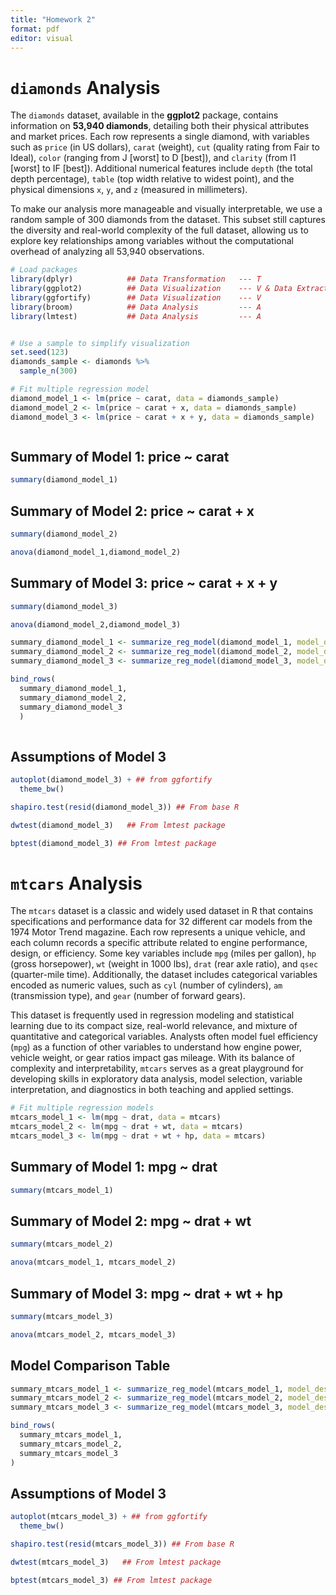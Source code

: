 ---
title: "Homework 2"
format: pdf
editor: visual
---

# `diamonds` Analysis

The `diamonds` dataset, available in the **ggplot2** package, contains information on **53,940 diamonds**, detailing both their physical attributes and market prices. Each row represents a single diamond, with variables such as `price` (in US dollars), `carat` (weight), `cut` (quality rating from Fair to Ideal), `color` (ranging from J \[worst\] to D \[best\]), and `clarity` (from I1 \[worst\] to IF \[best\]). Additional numerical features include `depth` (the total depth percentage), `table` (top width relative to widest point), and the physical dimensions `x`, `y`, and `z` (measured in millimeters).

To make our analysis more manageable and visually interpretable, we use a random sample of 300 diamonds from the dataset. This subset still captures the diversity and real-world complexity of the full dataset, allowing us to explore key relationships among variables without the computational overhead of analyzing all 53,940 observations.

```{r message=FALSE, warning=FALSE}
# Load packages
library(dplyr)            ## Data Transformation   --- T
library(ggplot2)          ## Data Visualization    --- V & Data Extraction
library(ggfortify)        ## Data Visualization    --- V
library(broom)            ## Data Analysis         --- A
library(lmtest)           ## Data Analysis         --- A


# Use a sample to simplify visualization
set.seed(123)
diamonds_sample <- diamonds %>%
  sample_n(300) 

# Fit multiple regression model
diamond_model_1 <- lm(price ~ carat, data = diamonds_sample) 
diamond_model_2 <- lm(price ~ carat + x, data = diamonds_sample) 
diamond_model_3 <- lm(price ~ carat + x + y, data = diamonds_sample) 
```

```{r}

```

\newpage

## Summary of Model 1: price \~ carat

```{r}
summary(diamond_model_1)
```

\newpage

## Summary of Model 2: price \~ carat + x

```{r}
summary(diamond_model_2)
```

```{r}
anova(diamond_model_1,diamond_model_2)
```

\newpage

## Summary of Model 3: price \~ carat + x + y

```{r}
summary(diamond_model_3)
```

```{r}
anova(diamond_model_2,diamond_model_3)
```

\newpage

```{r}
summary_diamond_model_1 <- summarize_reg_model(diamond_model_1, model_description = "Model 1: Price ~ Carat")
summary_diamond_model_2 <- summarize_reg_model(diamond_model_2, model_description = "Model 2: Price ~ Carat + x")
summary_diamond_model_3 <- summarize_reg_model(diamond_model_3, model_description = "Model 3: Price ~ Carat + x + y")

bind_rows(
  summary_diamond_model_1,
  summary_diamond_model_2,
  summary_diamond_model_3
  )  
  
```

## Assumptions of Model 3

```{r}
autoplot(diamond_model_3) + ## from ggfortify
  theme_bw()
```

```{r}
shapiro.test(resid(diamond_model_3)) ## From base R
```

```{r}
dwtest(diamond_model_3)   ## From lmtest package
```

```{r}
bptest(diamond_model_3) ## From lmtest package
```

\newpage

# `mtcars` Analysis

The `mtcars` dataset is a classic and widely used dataset in R that contains specifications and performance data for 32 different car models from the 1974 Motor Trend magazine. Each row represents a unique vehicle, and each column records a specific attribute related to engine performance, design, or efficiency. Some key variables include `mpg` (miles per gallon), `hp` (gross horsepower), `wt` (weight in 1000 lbs), `drat` (rear axle ratio), and `qsec` (quarter-mile time). Additionally, the dataset includes categorical variables encoded as numeric values, such as `cyl` (number of cylinders), `am` (transmission type), and `gear` (number of forward gears).

This dataset is frequently used in regression modeling and statistical learning due to its compact size, real-world relevance, and mixture of quantitative and categorical variables. Analysts often model fuel efficiency (`mpg`) as a function of other variables to understand how engine power, vehicle weight, or gear ratios impact gas mileage. With its balance of complexity and interpretability, `mtcars` serves as a great playground for developing skills in exploratory data analysis, model selection, variable interpretation, and diagnostics in both teaching and applied settings.

```{r message=FALSE, warning=FALSE}

# Fit multiple regression models
mtcars_model_1 <- lm(mpg ~ drat, data = mtcars)
mtcars_model_2 <- lm(mpg ~ drat + wt, data = mtcars)
mtcars_model_3 <- lm(mpg ~ drat + wt + hp, data = mtcars)
```

\newpage

## Summary of Model 1: mpg \~ drat

```{r}
summary(mtcars_model_1)
```

\newpage

## Summary of Model 2: mpg \~ drat + wt

```{r}
summary(mtcars_model_2)
```

```{r}
anova(mtcars_model_1, mtcars_model_2)
```

\newpage

## Summary of Model 3: mpg \~ drat + wt + hp

```{r}
summary(mtcars_model_3)
```

```{r}
anova(mtcars_model_2, mtcars_model_3)
```

\newpage

## Model Comparison Table

```{r}
summary_mtcars_model_1 <- summarize_reg_model(mtcars_model_1, model_description = "Model 1: mpg ~ drat")
summary_mtcars_model_2 <- summarize_reg_model(mtcars_model_2, model_description = "Model 2: mpg ~ drat + wt")
summary_mtcars_model_3 <- summarize_reg_model(mtcars_model_3, model_description = "Model 3: mpg ~ drat + wt + hp")

bind_rows(
  summary_mtcars_model_1,
  summary_mtcars_model_2,
  summary_mtcars_model_3
)
```

## Assumptions of Model 3

```{r}
autoplot(mtcars_model_3) + ## from ggfortify
  theme_bw()
```

```{r}
shapiro.test(resid(mtcars_model_3)) ## From base R
```

```{r}
dwtest(mtcars_model_3)   ## From lmtest package
```

```{r}
bptest(mtcars_model_3) ## From lmtest package
```
